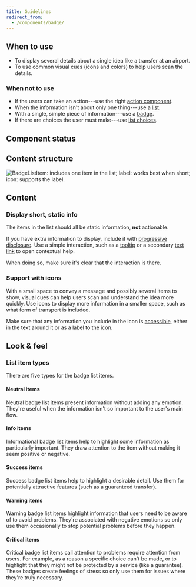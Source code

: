 ```yaml
---
title: Guidelines
redirect_from:
  - /components/badge/
---
```


<ReactExample exampleId="BadgeList-default" />

## When to use

- To display several details about a single idea like a transfer at an airport.
- To use common visual cues (icons and colors) to help users scan the details.

### When not to use

- If the users can take an action---use the right [action component](/design-patterns/action-components/).
- When the information isn't about only one thing---use a [list](/components/structure/list/).
- With a single, simple piece of information---use a [badge](/components/information/badge/).
- If there are choices the user must make---use [list choices](/components/input/listchoice/).

## Component status

<ComponentStatus component="BadgeList" />

## Content structure

![BadgeListItem: includes one item in the list; label: works best when short; icon: supports the label.](fileId:4QJZqvBvRrLu6t9mwObCkA;nodeId:1418%3A0)

## Content

### Display short, static info

The items in the list should all be static information, **not** actionable.

If you have extra information to display, include it with [progressive disclosure](/design-patterns/progressive-disclosure/).
Use a simple interaction, such as a [tooltip](/components/overlay/tooltip/)
or a secondary [text link](/components/action/textlink/) to open contextual help.

When doing so, make sure it's clear that the interaction is there.

<ReactExample minHeight="200" exampleId="BadgeList-progressive-disclosure" />

### Support with icons

With a small space to convey a message and possibly several items to show,
visual cues can help users scan and understand the idea more quickly.
Use icons to display more information in a smaller space,
such as what form of transport is included.

Make sure that any information you include in the icon is [accessible](/foundation/accessibility/),
either in the text around it or as a label to the icon.

## Look & feel

### List item types

There are five types for the badge list items.

#### Neutral items

Neutral badge list items present information without adding any emotion.
They're useful when the information isn't so important to the user's main flow.

<ReactExample exampleId="BadgeList-neutral" />

#### Info items

Informational badge list items help to highlight some information as particularly important.
They draw attention to the item without making it seem positive or negative.

<ReactExample exampleId="BadgeList-info" />

#### Success items

Success badge list items help to highlight a desirable detail.
Use them for potentially attractive features (such as a guaranteed transfer).

<ReactExample exampleId="BadgeList-success" />

#### Warning items

Warning badge list items highlight information that users need to be aware of to avoid problems.
They're associated with negative emotions
so only use them occasionally to stop potential problems before they happen.

<ReactExample exampleId="BadgeList-warning" />

#### Critical items

Critical badge list items call attention to problems require attention from users.
For example, as a reason a specific choice can't be made,
or to highlight that they might not be protected by a service (like a guarantee).
These badges create feelings of stress so only use them for issues where they're truly necessary.

<ReactExample exampleId="BadgeList-critical" />
